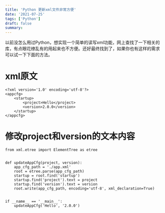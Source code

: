 ```yaml
---
title: 'Python 更新xml文件非常方便'
date: '2021-07-25'
tags: ['Python']
draft: false
summary: 
---
```


以前没怎么用过Python，想实现一个简单的读写xml功能，网上查找了一下相关的库，有点眼花缭乱有的用起来也不方便。还好最终找到了，如果你也有这样的需求可以试一下下面的方法。

# xml原文
```
<?xml version='1.0' encoding='utf-8'?>
<appcfg>
    <startup>
        <project>Hello</project>
        <version>2.0.0</version>
    </startup>
</appcfg>
```
# 修改project和version的文本内容
```
from xml.etree import ElementTree as etree


def updateAppCfg(project, version):
    app_cfg_path = './app.xml'
    root = etree.parse(app_cfg_path)
    startup = root.find('startup')
    startup.find('project').text = project
    startup.find('version').text = version
    root.write(app_cfg_path, encoding='utf-8', xml_declaration=True)


if __name__ == '__main__':
    updateAppCfg('Hello', '2.0.0')

```